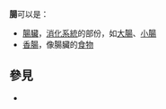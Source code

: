 '''腸'''可以是：
* [[腸臟|腸臟]]，[[消化系統|消化系統]]的部份，如[[大腸|大腸]]、[[小腸|小腸]]
* [[香腸|香腸]]，像腸臟的[[食物|食物]]

== 參見 ==
* {{Lookfrom|腸}}

{{disambig|CH|cat=一字消歧義}}